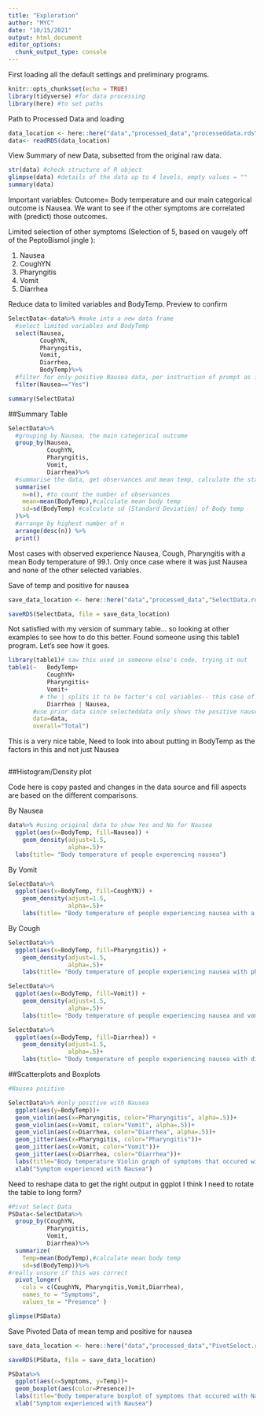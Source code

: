 ---
title: "Exploration"
author: "MYC"
date: "10/15/2021"
output: html_document
editor_options: 
  chunk_output_type: console
---
First loading all the default settings and preliminary programs.
```{r setup, include=FALSE}
knitr::opts_chunk$set(echo = TRUE)
library(tidyverse) #for data processing
library(here) #to set paths
```

Path to Processed Data and loading
```{r}
data_location <- here::here("data","processed_data","processeddata.rds")
data<- readRDS(data_location)
```
View Summary of new Data, subsetted from the original raw data.
```{r}
str(data) #check structure of R object
glimpse(data) #details of the data up to 4 levels, empty values = "" 
summary(data)
```

Important variables:  Outcome= Body temperature and our main categorical outcome is Nausea. 
We want to see if the other symptoms are correlated with (predict) those outcomes.

Limited selection of other symptoms (Selection of 5, based on vaugely off of the PeptoBismol jingle ):  

1. Nausea
2. CoughYN
3. Pharyngitis
4. Vomit
5. Diarrhea

Reduce data to limited variables and BodyTemp. Preview to confirm
```{r}
SelectData<-data%>% #make into a new data frame
  #select limited variables and BodyTemp
  select(Nausea, 
         CoughYN,
         Pharyngitis,
         Vomit,
         Diarrhea,
         BodyTemp)%>%
  #filter for only positive Nausea data, per instruction of prompt as it being the main categorical outcome
  filter(Nausea=="Yes")

summary(SelectData)
```

##Summary Table
```{r}
SelectData%>%
  #grouping by Nausea, the main categorical outcome
  group_by(Nausea,
           CoughYN, 
           Pharyngitis, 
           Vomit, 
           Diarrhea)%>%  
  #summarise the data, get observances and mean temp, calculate the standard deviation
  summarise(
    n=n(), #to count the number of observances
    mean=mean(BodyTemp),#calculate mean body temp
    sd=sd(BodyTemp) #calculate sd (Standard Deviation) of Body temp
  )%>%
  #arrange by highest number of n
  arrange(desc(n)) %>%
  print()

```
Most cases with observed experience Nausea, Cough, Pharyngitis with a mean Body temperature of 99.1.
Only once case where it was just Nausea and none of the other selected variables.

Save of temp and positive for nausea
```{r}
save_data_location <- here::here("data","processed_data","SelectData.rds")

saveRDS(SelectData, file = save_data_location)
```


Not satisfied with my version of summary table... so looking at other examples to see how to do this better.
Found someone using this table1 program. Let's see how it goes.
```{r}

library(table1)# saw this used in someone else's code, trying it out
table1(~   BodyTemp+
           CoughYN+
           Pharyngitis+ 
           Vomit+ 
         # the | splits it to be factor's col variables-- this case of Nausea-.
           Diarrhea | Nausea, 
       #use prior data since selecteddata only shows the positive nausea hits
       data=data, 
       overall="Total")

```
This is a very nice table, Need to look into about putting in BodyTemp as the factors in this and not just Nausea


```{r}

```

##Histogram/Density plot

Code here is copy pasted and changes in the data source and fill aspects are based on the different comparisons.

By Nausea
```{r}
data%>% #using original data to show Yes and No for Nausea
  ggplot(aes(x=BodyTemp, fill=Nausea)) +
    geom_density(adjust=1.5,
                 alpha=.5)+
  labs(title= "Body temperature of people experencing nausea")
```
By Vomit
```{r}
SelectData%>%
  ggplot(aes(x=BodyTemp, fill=CoughYN)) +
    geom_density(adjust=1.5,
                 alpha=.5)+
    labs(title= "Body temperature of people experiencing nausea with a cough")

```
By Cough
```{r}
SelectData%>%
  ggplot(aes(x=BodyTemp, fill=Pharyngitis)) +
    geom_density(adjust=1.5,
                 alpha=.5)+
    labs(title= "Body temperature of people experiencing nausea with pharyngitis")

```

```{r}
SelectData%>%
  ggplot(aes(x=BodyTemp, fill=Vomit)) +
    geom_density(adjust=1.5,
                 alpha=.5)+
    labs(title= "Body temperature of people experiencing nausea and vomitted")

```

```{r}
SelectData%>%
  ggplot(aes(x=BodyTemp, fill=Diarrhea)) +
    geom_density(adjust=1.5,
                 alpha=.5)+
    labs(title= "Body temperature of people experiencing nausea with diarrhea")

```

##Scatterplots and Boxplots

```{r}
#Nausea positive

SelectData%>% #only positive with Nausea
  ggplot(aes(y=BodyTemp))+
  geom_violin(aes(x=Pharyngitis, color="Pharyngitis", alpha=.5))+
  geom_violin(aes(x=Vomit, color="Vomit", alpha=.5))+
  geom_violin(aes(x=Diarrhea, color="Diarrhea", alpha=.5))+
  geom_jitter(aes(x=Pharyngitis, color="Pharyngitis"))+
  geom_jitter(aes(x=Vomit, color="Vomit"))+
  geom_jitter(aes(x=Diarrhea, color="Diarrhea"))+
  labs(title="Body temperature Violin graph of symptoms that occured with Nausea")+
  xlab("Symptom experienced with Nausea")

```

Need to reshape data to get the right output in ggplot
I think I need to rotate the table to long form? 
```{r}
#Pivot Select Data
PSData<-SelectData%>%
  group_by(CoughYN, 
           Pharyngitis, 
           Vomit, 
           Diarrhea)%>%
  summarize( 
    Temp=mean(BodyTemp),#calculate mean body temp
    sd=sd(BodyTemp))%>%
#really unsure if this was correct
  pivot_longer(
    cols = c(CoughYN, Pharyngitis,Vomit,Diarrhea),
    names_to = "Symptoms",
    values_to = "Presence" )

glimpse(PSData)
```
Save Pivoted Data of mean temp and positive for nausea
```{r}
save_data_location <- here::here("data","processed_data","PivotSelect.rds")

saveRDS(PSData, file = save_data_location)
```


```{r}
PSData%>%
  ggplot(aes(x=Symptoms, y=Temp))+
  geom_boxplot(aes(color=Presence))+
  labs(title="Body temperature boxplot of symptoms that occured with Nausea")+
  xlab("Symptom experienced with Nausea")

```